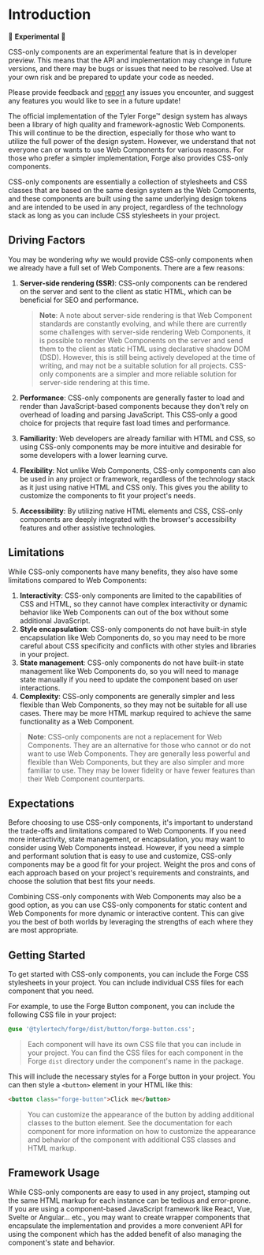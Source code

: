 
<Meta title="Getting Started/CSS-Only Components" />

# Introduction

<div class="banner banner--warn">

🚧 **Experimental** 🚧

CSS-only components are an experimental feature that is in developer preview. This means that the API and implementation may change in future versions,
and there may be bugs or issues that need to be resolved. Use at your own risk and be prepared to update your code as needed.

Please provide feedback and [report](https://github.com/tyler-technologies-oss/forge/issues) any issues you encounter, and suggest any features you would like
to see in a future update!

</div>

The official implementation of the Tyler Forge™ design system has always been a library of high quality and framework-agnostic Web Components. This will continue to be
the direction, especially for those who want to utilize the full power of the design system. However, we understand that not everyone can or wants to use Web Components
for various reasons. For those who prefer a simpler implementation, Forge also provides CSS-only components.

CSS-only components are essentially a collection of stylesheets and CSS classes that are based on the same design system as the Web Components, and these components are
built using the same underlying design tokens and are intended to be used in any project, regardless of the technology stack as long as you can include CSS stylesheets
in your project.

## Driving Factors

You may be wondering _why_ we would provide CSS-only components when we already have a full set of Web Components. There are a few reasons:

1. **Server-side rendering (SSR)**: CSS-only components can be rendered on the server and sent to the client as static HTML, which can be beneficial for SEO and performance.

   > **Note**: A note about server-side rendering is that Web Component standards are constantly evolving, and while there are currently some challenges with server-side
   > rendering Web Components, it is possible to render Web Components on the server and send them to the client as static HTML using declarative shadow DOM (DSD). However,
   > this is still being actively developed at the time of writing, and may not be a suitable solution for all projects. CSS-only components are a simpler and more reliable
   > solution for server-side rendering at this time.

2. **Performance**: CSS-only components are generally faster to load and render than JavaScript-based components because they don't rely on overhead of loading and parsing JavaScript. This CSS-only a good choice for projects that require fast load times and performance.
3. **Familiarity**: Web developers are already familiar with HTML and CSS, so using CSS-only components may be more intuitive and desirable for some developers with a lower learning curve.
4. **Flexibility**: Not unlike Web Components, CSS-only components can also be used in any project or framework, regardless of the technology stack as it just using native HTML and CSS only. This gives you the ability to customize the components to fit your project's needs.
5. **Accessibility**: By utilizing native HTML elements and CSS, CSS-only components are deeply integrated with the browser's accessibility features and other assistive technologies.

## Limitations

While CSS-only components have many benefits, they also have some limitations compared to Web Components:

1. **Interactivity**: CSS-only components are limited to the capabilities of CSS and HTML, so they cannot have complex interactivity or dynamic behavior like Web Components can out of the box without some additional JavaScript.
2. **Style encapsulation**: CSS-only components do not have built-in style encapsulation like Web Components do, so you may need to be more careful about CSS specificity and conflicts with other styles and libraries in your project.
3. **State management**: CSS-only components do not have built-in state management like Web Components do, so you will need to manage state manually if you need to update the component based on user interactions.
4. **Complexity**: CSS-only components are generally simpler and less flexible than Web Components, so they may not be suitable for all use cases. There may be more HTML markup required to achieve the same functionality as a Web Component.

> **Note**: CSS-only components are not a replacement for Web Components. They are an alternative for those who cannot or do not want to use Web Components. They are
> generally less powerful and flexible than Web Components, but they are also simpler and more familiar to use. They may be lower fidelity or have fewer features than
> their Web Component counterparts.

## Expectations

Before choosing to use CSS-only components, it's important to understand the trade-offs and limitations compared to Web Components. If you need more interactivity, state management,
or encapsulation, you may want to consider using Web Components instead. However, if you need a simple and performant solution that is easy to use and customize, CSS-only components
may be a good fit for your project. Weight the pros and cons of each approach based on your project's requirements and constraints, and choose the solution that best fits your needs.

Combining CSS-only components with Web Components may also be a good option, as you can use CSS-only components for static content and Web Components for more dynamic or interactive
content. This can give you the best of both worlds by leveraging the strengths of each where they are most appropriate.

## Getting Started

To get started with CSS-only components, you can include the Forge CSS stylesheets in your project. You can include individual CSS files for each component that you need.

For example, to use the Forge Button component, you can include the following CSS file in your project:

```scss
@use '@tylertech/forge/dist/button/forge-button.css';
```

> Each component will have its own CSS file that you can include in your project. You can find the CSS files for each component in the Forge `dist` directory under the component's
> name in the package.

This will include the necessary styles for a Forge button in your project. You can then style a `<button>` element in your HTML like this:

```html
<button class="forge-button">Click me</button>
```

> You can customize the appearance of the button by adding additional classes to the button element. See the documentation for each component for more information
> on how to customize the appearance and behavior of the component with additional CSS classes and HTML markup.

## Framework Usage

While CSS-only components are easy to used in any project, stamping out the same HTML markup for each instance can be tedious and error-prone. If you are
using a component-based JavaScript framework like React, Vue, Svelte or Angular... etc., you may want to create wrapper components that encapsulate the
implementation and provides a more convenient API for using the component which has the added benefit of also managing the component's state and behavior.
